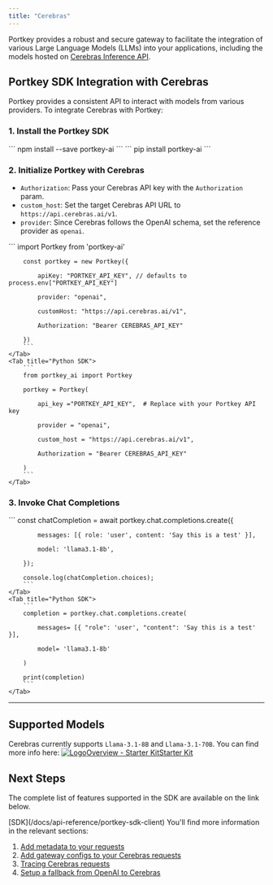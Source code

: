 ```yaml
---
title: "Cerebras"
---
```


Portkey provides a robust and secure gateway to facilitate the integration of various Large Language Models (LLMs) into your applications, including the models hosted on [Cerebras Inference API](https://cerebras.ai/inference).

## Portkey SDK Integration with Cerebras

Portkey provides a consistent API to interact with models from various providers. To integrate Cerebras with Portkey:

### 1\. Install the Portkey SDK
<Tabs>
    <Tab title="NodeJS">
        ```
        npm install --save portkey-ai
        ```
    </Tab>
    <Tab title="Python">
        ```
        pip install portkey-ai
        ```
    </Tab>

  </Tabs>



### 2\. Initialize Portkey with Cerebras

* `Authorization`: Pass your Cerebras API key with the `Authorization` param.
* `custom_host`: Set the target Cerebras API URL to `https://api.cerebras.ai/v1`.
* `provider`: Since Cerebras follows the OpenAI schema, set the reference provider as `openai`.
<Tabs>
    <Tab title="NodeJS SDK">
        ```
        import Portkey from 'portkey-ai'


        const portkey = new Portkey({

            apiKey: "PORTKEY_API_KEY", // defaults to process.env["PORTKEY_API_KEY"]

            provider: "openai",

            customHost: "https://api.cerebras.ai/v1",

            Authorization: "Bearer CEREBRAS_API_KEY"

        })
        ```
    </Tab>
    <Tab title="Python SDK">
        ```
        from portkey_ai import Portkey

        portkey = Portkey(

            api_key ="PORTKEY_API_KEY",  # Replace with your Portkey API key

            provider = "openai",

            custom_host = "https://api.cerebras.ai/v1",

            Authorization = "Bearer CEREBRAS_API_KEY"

        )
        ```
    </Tab>

  </Tabs>




### 3\. Invoke Chat Completions
<Tabs>
    <Tab title="NodeJS SDK">
        ```
        const chatCompletion = await portkey.chat.completions.create({

            messages: [{ role: 'user', content: 'Say this is a test' }],

            model: 'llama3.1-8b',

        });

        console.log(chatCompletion.choices);
        ```
    </Tab>
    <Tab title="Python SDK">
        ```
        completion = portkey.chat.completions.create(

            messages= [{ "role": 'user', "content": 'Say this is a test' }],

            model= 'llama3.1-8b'

        )

        print(completion)
        ```
    </Tab>

  </Tabs>



---

## Supported Models

Cerebras currently supports `Llama-3.1-8B` and `Llama-3.1-70B`. You can find more info here:
<Info>
[![Logo](/images/llms/apple-touch-icon.png)Overview - Starter KitStarter Kit](https://inference-docs.cerebras.ai/introduction)
</Info>
## Next Steps

The complete list of features supported in the SDK are available on the link below.

<Info>
[SDK](/docs/api-reference/portkey-sdk-client)
</Info>
You'll find more information in the relevant sections:

1. [Add metadata to your requests](/docs/product/observability/metadata)
2. [Add gateway configs to your Cerebras](/docs/product/ai-gateway/configs)[ requests](/docs/product/ai-gateway/configs)
3. [Tracing Cerebras requests](/docs/product/observability/traces)
4. [Setup a fallback from OpenAI to Cerebras](/docs/product/ai-gateway/fallbacks)
